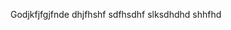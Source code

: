{{nl/Zandbak}}
<!-- Plaats je bewerkingen achter deze regel -->

Godjkfjfgjfnde dhjfhshf sdfhsdhf slksdhdhd shhfhd